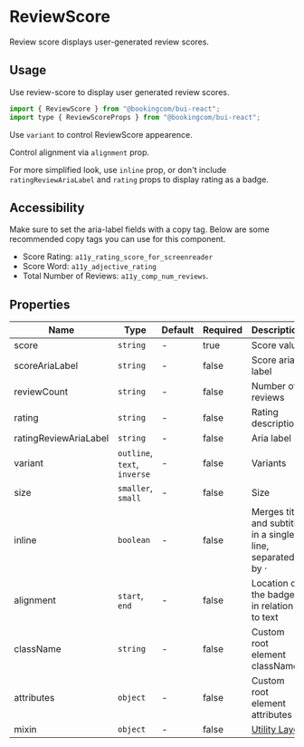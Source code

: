 # ReviewScore

<Featured>Review score displays user-generated review scores.</Featured>

<Grid>
  <CrossLink
    title="Review Score"
    type="documentation"
    text="Learn more about the Review Score design anatomy and best-practices."
    section="Design documentation"
    href="https://design.booking.com/article/bui/components/patterns/review-score/"
    target="_blank"
  />
</Grid>

## Usage

Use review-score to display user generated review scores.

```jsx
import { ReviewScore } from "@bookingcom/bui-react";
import type { ReviewScoreProps } from "@bookingcom/bui-react";
```

Use `variant` to control ReviewScore appearence.

<Example name="variants" />

Control alignment via `alignment` prop.

<Example name="alignment" />

For more simplified look, use `inline` prop, or don't include `ratingReviewAriaLabel` and `rating` props to display rating as a badge.

<Example name="simplified" />

## Accessibility

Make sure to set the aria-label fields with a copy tag. Below are some recommended copy tags you can use for this component.

- Score Rating: `a11y_rating_score_for_screenreader`
- Score Word: `a11y_adjective_rating`
- Total Number of Reviews: `a11y_comp_num_reviews`.

## Properties

| Name                  | Type                         | Default | Required | Description                                                                                                    |
| --------------------- | ---------------------------- | ------- | -------- | -------------------------------------------------------------------------------------------------------------- |
| score                 | `string`                     | -       | true     | Score value                                                                                                    |
| scoreAriaLabel        | `string`                     | -       | false    | Score aria label                                                                                               |
| reviewCount           | `string`                     | -       | false    | Number of reviews                                                                                              |
| rating                | `string`                     | -       | false    | Rating description                                                                                             |
| ratingReviewAriaLabel | `string`                     | -       | false    | Aria label                                                                                                     |
| variant               | `outline`, `text`, `inverse` | -       | false    | Variants                                                                                                       |
| size                  | `smaller`, `small`           | -       | false    | Size                                                                                                           |
| inline                | `boolean`                    | -       | false    | Merges title and subtitle in a single line, separated by ·                                                     |
| alignment             | `start`, `end`               | -       | false    | Location of the badge in relation to text                                                                      |
| className             | `string`                     | -       | false    | Custom root element className                                                                                  |
| attributes            | `object`                     | -       | false    | Custom root element attributes                                                                                 |
| mixin                   | `object`                     | -       | false    | [Utility Layer](?page=Getting%2520started%252FDevelopment%252FComponents&view=documentation#BUI-Utility-Layer) |

